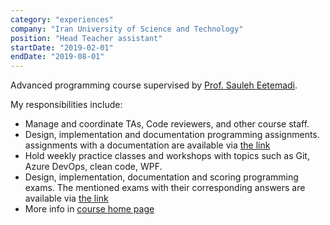 ```yaml
---
category: "experiences"
company: "Iran University of Science and Technology"
position: "Head Teacher assistant"
startDate: "2019-02-01"
endDate: "2019-08-01"
---
```


Advanced programming course supervised by [Prof. Sauleh Eetemadi](https://sauleh.github.io/).

My responsibilities include:

- Manage and coordinate TAs, Code reviewers, and other course staff.
- Design, implementation and documentation programming assignments. assignments with a documentation are available via [the link](https://sauleh.github.io/ap97/assignments/)
- Hold weekly practice classes and workshops with topics such as Git, Azure DevOps, clean code, WPF.
- Design, implementation, documentation and scoring programming exams. The mentioned exams with their corresponding answers are available via [the link](https://sauleh.github.io/ap97/assignments/)
- More info in [course home page](https://sauleh.github.io/ap97)
